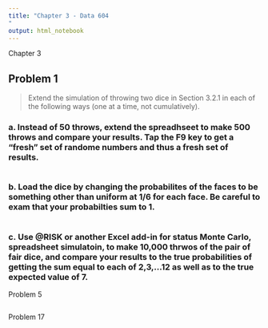 ```yaml
---
title: "Chapter 3 - Data 604
"
output: html_notebook
---
```


Chapter 3

## Problem 1

> Extend the simulation of throwing two dice in Section 3.2.1 in each of the following ways (one at a time, not cumulatively).

### a. Instead of 50 throws, extend the spreadhseet to make 500 throws and compare your results. Tap the F9 key to get a "fresh" set of randome numbers and thus a fresh set of results. 

```r

```

### b. Load the dice by changing the probabilites of the faces to be something other than uniform at 1/6 for each face. Be careful to exam that your probabilties sum to 1.

```r

```

### c. Use @RISK or another Excel add-in for status Monte Carlo, spreadsheet simulatoin, to make 10,000 thrwos of the pair of fair dice, and compare your results to the true probabilities of getting the sum equal to each of 2,3,...12 as well as to the true expected value of 7. 


Problem 5 



```r

```

Problem 17

```r

```

